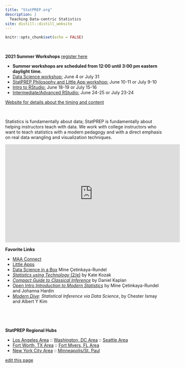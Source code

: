 ```yaml
---
title: "StatPREP.org"
description: |
  Teaching Data-centric Statistics
site: distill::distill_website
---
```


```r
knitr::opts_chunk$set(echo = FALSE)
```


 

**2021 Summer Workshops** [register here](https://docs.google.com/forms/d/e/1FAIpQLScoyl63xPTcth8OTo2OBiozZFp_swc1335o4N8_c09DgQoK7A/viewform)

* **Summer workshops are scheduled from 12:00 until 3:00 pm eastern daylight time.**
* [Data Science workshop:](Data_Science_workshop.html) June 4 or July 31
* [StatPREP Philosophy and Little App workshop:](Little_App_workshop.html) June 10-11 or July 9-10
* [Intro to RStudio:](RStudio_Intro_workshop.html) June 18-19 or July 15-16
* [Intermediate/Advanced RStudio:](RStudio_Intermidiate_workshop.html) June 24-25 or July 23-24



[Website for details about the timing and content](Workshops_2021.html)

 

Statistics  is fundamentally about data; StatPREP is fundamentally about helping instructors teach with data. We work with college instructors who want to teach statistics with a modern pedagogy and with a direct emphasis on real data wrangling and visualization techniques.


<iframe width="560" height="315" src="https://www.youtube.com/embed/tqpR85GhOwo" frameborder="0" allow="accelerometer; autoplay; clipboard-write; encrypted-media; gyroscope; picture-in-picture" allowfullscreen></iframe>

**Favorite Links**

- [MAA Connect](https://connect.maa.org/home)
- [Little Apps](https://statprep.github.io/LittleAppSite)
- [Data Science in a Box](datascienceinabox.org) Mine Çetinkaya-Rundel
- [*Statistics using Technology* (2/e)](StatPREP.github.io/Book-Stat-using-tech) by Kate Kozak
- [*Compact Guide to Classical Inference*](https://dtkaplan.github.io/CompactInference/) by Daniel Kaplan
- [Open Intro *Introduction to Modern Statistics*](https://www.openintro.org/book/ims/) by Mine Çetinkaya-Rundel and Johanna Hardin
- [*Modern Dive*](moderndive.com): *Statistical Inference via Data Science*, by Chester Ismay and Albert Y Kim


 

 

**StatPREP Regional Hubs** 

- [Los Angeles Area]() :: [Washington, DC Area]() :: [Seattle Area]() 
- [Fort Worth, TX Area]() :: [Fort Myers, FL Area]() 
- [New York City Area]() ::  [Minneapolis/St. Paul]()

[edit this page](https://github.com/StatPREP/StatPREP.github.io/edit/main/index.Rmd)
